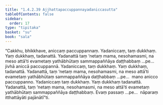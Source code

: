 ```yaml
---
title: "1.4.2.39 Ajjhattapaccuppannayadaniccasutta"
tableOfContents: false
sidebar:
  order: 17
type: "tipitaka"
basket: "su"
book: "sala"
---
```



<DynamicBreadcrumb />

<Division number="206" book="sala">

<Paragraph number="908" book="sala">
“Cakkhu, bhikkhave, aniccaṃ paccuppannaṃ. Yadaniccaṃ, taṃ dukkhaṃ. Yaṃ dukkhaṃ, tadanattā. Yadanattā taṃ ‘netaṃ mama, nesohamasmi, na meso attā’ti evametaṃ yathābhūtaṃ sammappaññāya daṭṭhabbaṃ …pe…  jivhā aniccā paccuppannā. Yadaniccaṃ, taṃ dukkhaṃ. Yaṃ dukkhaṃ, tadanattā. Yadanattā, taṃ ‘netaṃ mama, nesohamasmi, na meso attā’ti evametaṃ yathābhūtaṃ sammappaññāya daṭṭhabbaṃ …pe…  mano anicco paccuppanno. Yadaniccaṃ taṃ dukkhaṃ. Yaṃ dukkhaṃ tadanattā. Yadanattā, taṃ ‘netaṃ mama, nesohamasmi, na meso attā’ti evametaṃ yathābhūtaṃ sammappaññāya daṭṭhabbaṃ. Evaṃ passaṃ …pe…  nāparaṃ itthattāyāti pajānātī”ti.
</Paragraph>
</Division>